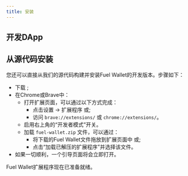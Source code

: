 ```yaml
---
title: 安装
---
```


<InstallSection />

## 开发DApp

<SDKSection />

## 从源代码安装

您还可以直接从我们的源代码构建并安装Fuel Wallet的开发版本。步骤如下：

- 下载 <DownloadWalletZip />;
- 在Chrome或Brave中：
  - 打开扩展页面，可以通过以下方式完成：
    - 点击设置 -> 扩展程序 或;
    - 访问 `brave://extensions/` 或 `chrome://extensions/`。
  - 启用右上角的“开发者模式”开关。
  - 加载 `fuel-wallet.zip` 文件，可以通过：
    - 将下载的Fuel Wallet文件拖放到扩展页面中 或;
    - 点击“加载已解压的扩展程序”并选择该文件。
- 如果一切顺利，一个引导页面将会立即打开。

Fuel Wallet扩展程序现在已准备就绪。
